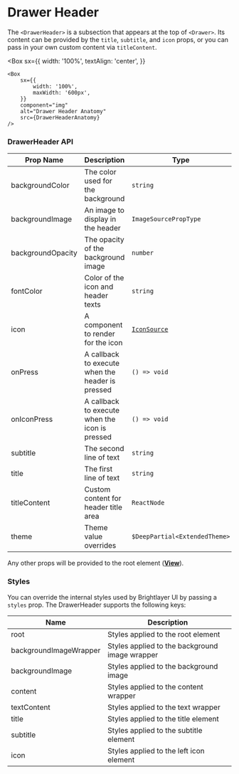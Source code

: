 
# Drawer Header

The `<DrawerHeader>` is a subsection that appears at the top of `<Drawer>`. Its content can be provided by the `title`, `subtitle`, and `icon` props, or you can pass in your own custom content via `titleContent`.

<Box
    sx={{
        width: '100%',
        textAlign: 'center',
    }}
>
    <Box
        sx={{
            width: '100%',
            maxWidth: '600px',
        }}
        component="img"
        alt="Drawer Header Anatomy"
        src={DrawerHeaderAnatomy}
    />
</Box>

### DrawerHeader API

<Box>

| Prop Name         | Description                                      | Type                                       | Required | Default                |
| ----------------- | ------------------------------------------------ | ------------------------------------------ | -------- | ---------------------- |
| backgroundColor   | The color used for the background                | `string`                                   | no       | `theme.colors.surface` |
| backgroundImage   | An image to display in the header                | `ImageSourcePropType`                      | no       |                        |
| backgroundOpacity | The opacity of the background image              | `number`                                   | no       | `0.3`                  |
| fontColor         | Color of the icon and header texts               | `string`                                   | no       | Multiple               |
| icon              | A component to render for the icon               | [`IconSource`](/components/Icons/api-docs) | no       |                        |
| onPress           | A callback to execute when the header is pressed | `() => void`                               | no       |                        |
| onIconPress       | A callback to execute when the icon is pressed   | `() => void`                               | no       |                        |
| subtitle          | The second line of text                          | `string`                                   | no       |                        |
| title             | The first line of text                           | `string`                                   | no       |                        |
| titleContent      | Custom content for header title area             | `ReactNode`                                | no       |                        |
| theme             | Theme value overrides                            | `$DeepPartial<ExtendedTheme>`              | no       |                        |

</Box>

Any other props will be provided to the root element ([**View**](https://reactnative.dev/docs/view)).

### Styles

You can override the internal styles used by Brightlayer UI by passing a `styles` prop. The DrawerHeader supports the following keys:

<Box>

| Name                   | Description                                    |
| ---------------------- | ---------------------------------------------- |
| root                   | Styles applied to the root element             |
| backgroundImageWrapper | Styles applied to the background image wrapper |
| backgroundImage        | Styles applied to the background image         |
| content                | Styles applied to the content wrapper          |
| textContent            | Styles applied to the text wrapper             |
| title                  | Styles applied to the title element            |
| subtitle               | Styles applied to the subtitle element         |
| icon                   | Styles applied to the left icon element        |

</Box>
